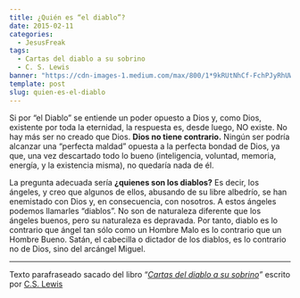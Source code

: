 ```yaml
---
title: ¿Quién es “el diablo”?
date: 2015-02-11
categories:
  - JesusFreak
tags:
  - Cartas del diablo a su sobrino
  - C. S. Lewis
banner: "https://cdn-images-1.medium.com/max/800/1*9kRUtNhCf-FchPJyRhUWUA.jpeg"
template: post
slug: quien-es-el-diablo
---
```


Si por “el Diablo” se entiende un poder opuesto a Dios y, como Dios, existente por toda la eternidad, la respuesta es, desde luego, NO existe. No hay más ser no creado que Dios. **Dios no tiene contrario.** Ningún ser podría alcanzar una “perfecta maldad” opuesta a la perfecta bondad de Dios, ya que, una vez descartado todo lo bueno (inteligencia, voluntad, memoria, energía, y la existencia misma), no quedaría nada de él.

La pregunta adecuada sería **¿quienes son los diablos?** Es decir, los ángeles, y creo que algunos de ellos, abusando de su libre albedrío, se han enemistado con Dios y, en consecuencia, con nosotros. A estos ángeles podemos llamarles “diablos”. No son de naturaleza diferente que los ángeles buenos, pero su naturaleza es depravada. Por tanto, diablo es lo contrario que ángel tan sólo como un Hombre Malo es lo contrario que un Hombre Bueno. Satán, el cabecilla o dictador de los diablos, es lo contrario no de Dios, sino del arcángel Miguel.

---

Texto parafraseado sacado del libro “[_Cartas del diablo a su sobrino_](http://es.wikipedia.org/wiki/Cartas_del_diablo_a_su_sobrino)_”_ escrito por [C.S. Lewis](http://es.wikipedia.org/wiki/C._S._Lewis)
